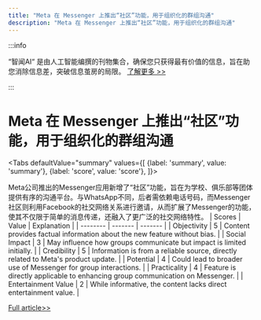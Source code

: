 ```yaml
---
title: "Meta 在 Messenger 上推出“社区”功能，用于组织化的群组沟通"
description: "Meta 在 Messenger 上推出“社区”功能，用于组织化的群组沟通"
---
```



:::info

“智闻AI“ 是由人工智能编撰的刊物集合，确保您只获得最有价值的信息，旨在助您消除信息差，突破信息茧房的局限。  [了解更多 >>](/)

:::

# Meta 在 Messenger 上推出“社区”功能，用于组织化的群组沟通


<Tabs
	defaultValue="summary"
	values={[
	{label: 'summary', value: 'summary'},
	{label: 'score', value: 'score'},
]}>
<TabItem value="summary">


Meta公司推出的Messenger应用新增了“社区”功能，旨在为学校、俱乐部等团体提供有序的沟通平台。与WhatsApp不同，后者需依赖电话号码，而Messenger社区则利用Facebook的社交网络关系进行邀请，从而扩展了Messenger的功能，使其不仅限于简单的消息传递，还融入了更广泛的社交网络特性。
</TabItem>
<TabItem value="score">
	| Scores     | Value   | Explanation |
	| -------- | ------- | ------- |
	| Objectivity  | 5    | Content provides factual information about the new feature without bias.    |
	| Social Impact | 3     | May influence how groups communicate but impact is limited initially.    |
	| Credibility    | 5    | Information is from a reliable source, directly related to Meta's product update.    |
	| Potential    | 4    | Could lead to broader use of Messenger for group interactions.    |
	| Practicality    | 4    | Feature is directly applicable to enhancing group communication on Messenger.    |
	| Entertainment Value    | 2    | While informative, the content lacks direct entertainment value.    |
</TabItem>
</Tabs>

[Full article>>](https://www.cnbeta.com.tw/articles/tech/1433998.htm)
